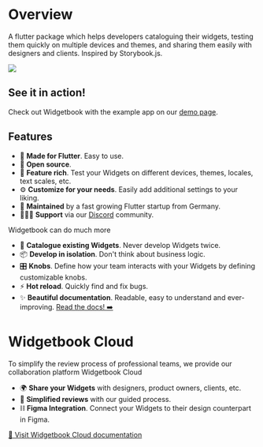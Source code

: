 # Overview

A flutter package which helps developers cataloguing their widgets, testing them quickly on multiple devices and themes, and sharing them easily with designers and clients. Inspired by Storybook.js.

<Image src="/assets/screenshots/widgetbook.png" zoom />

## See it in action!

Check out Widgetbook with the example app on our [demo page](https://demo.widgetbook.io).

## Features

- 💙 **Made for Flutter**. Easy to use. 
- 🦄 **Open source**.
- 🍭 **Feature rich**. Test your Widgets on different devices, themes, locales, text scales, etc.
- ⚙️ **Customize for your needs**. Easily add additional settings to your liking. 
- 🔧 **Maintained** by a fast growing Flutter startup from Germany.
- 👩🏼‍💻 **Support** via our [Discord](https://discord.com/invite/zT4AMStAJA) community.

Widgetbook can do much more

- 📙 **Catalogue existing Widgets**. Never develop Widgets twice. 
- 📦 **Develop in isolation**. Don't think about business logic. 
- 🎛 **Knobs**. Define how your team interacts with your Widgets by defining customizable knobs. 
- ⚡️ **Hot reload**. Quickly find and fix bugs.
- ✨ **Beautiful documentation**. Readable, easy to understand and ever-improving. [Read the docs! ➡️](https://docs.widgetbook.io)

# Widgetbook Cloud

To simplify the review process of professional teams, we provide our collaboration platform Widgetbook Cloud
- 🌍 **Share your Widgets** with designers, product owners, clients, etc.
- 📃 **Simplified reviews** with our guided process. 
- ⛓ **Figma Integration**. Connect your Widgets to their design counterpart in Figma. 

[🔗 Visit Widgetbook Cloud documentation](/widgetbook-cloud/overview)